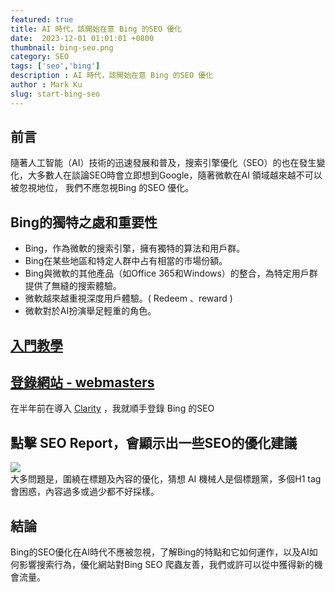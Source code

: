 ---
featured: true
title: AI 時代，該開始在意 Bing 的SEO 優化
date:  2023-12-01 01:01:01 +0800
thumbnail: bing-seo.png
category: SEO
tags: ['seo','bing']
description : AI 時代，該開始在意 Bing 的SEO 優化
author : Mark Ku
slug: start-bing-seo
---
## 前言
隨著人工智能（AI）技術的迅速發展和普及，搜索引擎優化（SEO）的也在發生變化，大多數人在談論SEO時會立即想到Google，隨著微軟在AI 領域越來越不可以被忽視地位，
我們不應忽視Bing 的SEO 優化。

## Bing的獨特之處和重要性
* Bing，作為微軟的搜索引擎，擁有獨特的算法和用戶群。
* Bing在某些地區和特定人群中占有相當的市場份額。
* Bing與微軟的其他產品（如Office 365和Windows）的整合，為特定用戶群提供了無縫的搜索體驗。
* 微軟越來越重視深度用戶體驗。( Redeem 、reward )
* 微軟對於AI扮演舉足輕重的角色。

## [入門教學](https://gooptions.cc/bing-webmaster%E4%BD%BF%E7%94%A8%E6%95%99%E5%AD%B8/)
## [登錄網站 - webmasters](https://www.bing.com/webmasters/)
在半年前在導入 [Clarity](https://blog.markkulab.net/microsoft-clarity/) ，我就順手登錄 Bing 的SEO

## 點擊 SEO Report，會顯示出一些SEO的優化建議
![](1.jpg)  
大多問題是，圍繞在標題及內容的優化，猜想 AI 機械人是個標題黨，多個H1 tag 會困惑，內容過多或過少都不好採樣。

## 結論
Bing的SEO優化在AI時代不應被忽視，了解Bing的特點和它如何運作，以及AI如何影響搜索行為，優化網站對Bing SEO 爬蟲友善，我們或許可以從中獲得新的機會流量。


